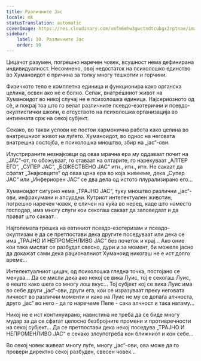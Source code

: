 ```yaml
---
title: Различните Јас
locale: mk
statusTranslation: automatic
coverImage: https://res.cloudinary.com/xmfm6mhw3gwctndtcubgx2rptnae/image/upload/v1740468922/small_cover_tratado_de_psicologia_revolucionaria_a4c0dca4e0.webp
sidebar:
    label: 10. Различните Јас
    order: 10
---
```

Цицачот разумен, погрешно наречен човек, всушност нема дефинирана индивидуалност. Несомнено, овој недостаток на психолошко единство во Хуманоидот е причина за толку многу тешкотии и горчини.

Физичкото тело е комплетна единица и функционира како органска целина, освен ако не е болно. Сепак, внатрешниот живот на Хуманоидот во никој случај не е психолошка единица. Најсериозното од сè, и покрај тоа што го велат различните псевдо-езотерични и псевдо-окултистички школи, е отсуството на психолошка организација во интимната срж на секој субјект.

Секако, во такви услови не постои хармонична работа како целина во внатрешниот живот на луѓето. Хуманоидот, во однос на неговата внатрешна состојба, е психолошка мноштво, збир на „јас“-ови.

Илустрираните незнајковци од оваа мрачна ера му оддаваат почит на „ЈАС“-от, го обожуваат, го ставаат на олтарите, го нарекуваат „АЛТЕР ЕГО“, „СУПЕР ЈАС“, „БОЖЕСТВЕНО ЈАС“ итн., итн., итн. Не сакаат да сфатат „Знајковците“ од оваа црна ера во која живееме, дека „Супер ЈАС“ или „Инфериорен ЈАС“ се два дела од истото плурализирано его...

Хуманоидот сигурно нема „ТРАЈНО ЈАС“, туку мноштво различни „јас“-ови, инфрахумани и апсурдни. Кутриот интелектуален животин, погрешно наречен човек, е сличен на куќа во неред, каде што наместо господар, има многу слуги кои секогаш сакаат да заповедаат и да прават што сакаат...

Најголемата грешка на евтиниот псевдо-езотеризам и псевдо-окултизам е да се претпостави дека другите поседуваат или дека се има „ТРАЈНО И НЕПРОМЕНЛИВО ЈАС“ без почеток и крај... Ако оние кои така мислат се разбудат свесно, дури и за момент, би можеле јасно да докажат сами дека рационалниот Хуманоид никогаш не е ист долго време...

Интелектуалниот цицач, од психолошка гледна точка, постојано се менува... Да се ​​мисли дека ако некој се вика Луис, тој е секогаш Луис, е нешто како шега со многу лош вкус... Тој субјект кој се вика Луис има во себе други „јас“-ови, други ега, кои се изразуваат преку неговата личност во различни моменти и иако на Луис не му се допаѓа алчноста, друго „јас“ во него - да го наречеме Пепе - сака алчност и така натаму...

Никој не е ист континуирано; навистина не треба да се биде многу мудар за да се сфатат целосно безбројните промени и противречности на секој субјект... Да се ​​претпостави дека некој поседува „ТРАЈНО И НЕПРОМЕНЛИВО ЈАС“ е секако злоупотреба кон ближниот и кон себе...

Во секој човек живеат многу луѓе, многу „јас“-ови, ова може да го провери директно секој разбуден, свесен човек...

